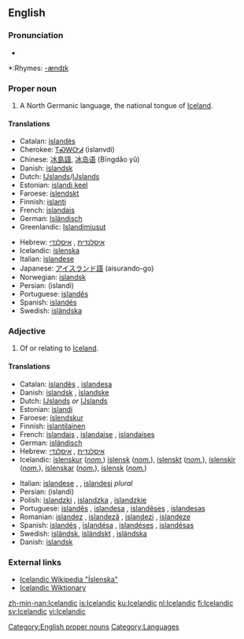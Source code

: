 {{interwiktionary|code=is}}
==English==

{{wikipedia}}
===Pronunciation===
*{{audio|en-us-Icelandic.ogg|Audio (US)}}

*:Rhymes: [[Rhymes:English:-ændɪk|-ændɪk]]

===Proper noun===
'''{{en-proper noun}}'''

# A North Germanic language, the national tongue of [[Iceland]].

====Translations====
{{trans-top|language}}
*Catalan: [[islandès]] {{m}}
*Cherokee: [[ᎢᏍᎳᏅᏗ]] (islanvdi)
*Chinese: [[冰島語]], [[冰岛语]] (Bīngdǎo yǔ)
*Danish: [[islandsk]]
*Dutch: [[Ĳslands]]/[[IJslands]] {{n}}
*Estonian: [[islandi keel]]
*Faroese: [[íslendskt]]
*Finnish: [[islanti]]
*French: [[islandais]] {{m}}
*German: [[Isländisch]] {{n}}
*Greenlandic: [[Islandimiusut]]
{{trans-mid}}
*Hebrew: [[איסלנדית]] {{f}}, [[איסלנדי]] {{m}}
*Icelandic: [[íslenska]]
*Italian: [[islandese]] {{m}}
*Japanese: [[アイスランド語]] (aisurando-go)
*Norwegian: [[islandsk]]
*Persian: {{FAchar|[[ایسلندی]]}} (islandi)
*Portuguese: [[islandês]] {{m}}
*Spanish: [[islandés]]
*Swedish: [[isländska]]
{{trans-bottom}}

===Adjective===
{{en-adj}}

# Of or relating to [[Iceland]].

====Translations====
{{trans-top|relating to Iceland}}
*Catalan: [[islandès]] {{m}}, [[islandesa]] {{f}}
*Danish: [[islandsk]] {{c}} {{n}}, [[islandske]] {{p}}
*Dutch: [[Ĳslands]] ''or'' [[IJslands]]
*Estonian: [[islandi]]
*Faroese: [[íslendskur]]
*Finnish: [[islantilainen]]
*French: [[islandais]] {{m}}, [[islandaise]] {{f}}, [[islandaises]] {{p}}
*German: [[isländisch]]
*Hebrew: [[איסלנדית]] {{f}}, [[איסלנדי]] {{m}}
*Icelandic: [[íslenskur]] {{m}} (''[[nominative|nom.]]'') [[íslensk]] {{f}} (''[[nominative|nom.]]''), [[íslenskt]] {{n}} (''[[nominative|nom.]]''), [[íslenskir]] {{m}} {{p}} (''[[nominative|nom.]]''), [[íslenskar]] {{f}} {{p}} (''[[nominative|nom.]]''), [[íslensk]] {{n}} {{p}} (''[[nominative|nom.]]'')
{{trans-mid}}
*Italian: [[islandese]] {{m}}, {{f}}, [[islandesi]] ''plural''
*Persian: {{FAchar|[[ایسلندی]]}} (islandi)
*Polish: [[islandzki]] {{m}}, [[islandzka]] {{f}}, [[islandzkie]] {{n}}
*Portuguese: [[islandês]] {{m}}, [[islandesa]] {{f}}, [[islandêses]] {{m}} {{p}}, [[islandesas]] {{f}} {{p}}
*Romanian: [[islandez]] {{m}}, [[islandeză]] {{f}}, [[islandezi]] {{p}}, [[islandeze]] {{f}} {{p}}
*Spanish: [[islandés]] {{m}}, [[islandésa]] {{f}}, [[islandéses]] {{m}} {{p}}, [[islandésas]] {{f}} {{p}}
*Swedish: [[isländsk]], [[isländskt]] {{n}}, [[isländska]] {{p}}
*Danish: [[islandsk]]
{{trans-bottom}}

===External links===
{{websters-online}}
{{ethnologue|code=isl}}
*[http://is.wikipedia.org/wiki/%C3%8Dslenska Icelandic Wikipedia "Íslenska"]
*[http://is.wiktionary.org Icelandic Wiktionary]

[[Category:English proper nouns]]
[[Category:Languages]]

[[zh-min-nan:Icelandic]]
[[is:Icelandic]]
[[ku:Icelandic]]
[[nl:Icelandic]]
[[fi:Icelandic]]
[[sv:Icelandic]]
[[vi:Icelandic]]